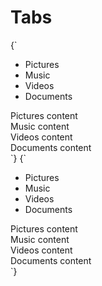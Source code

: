 
<Meta title="Layouts/Tabs" />

# Tabs

<Canvas>
  <Story
    name="Tab"
    height="200px"
    parameters={{
      design: figmaConfig("933%3A1"),
    }}
  >{`
    <div>
      <div class="tabs">
        <ul>
          <li><a>Pictures</a></li>
          <li class="is-active"><a>Music</a></li>
          <li><a>Videos</a></li>
          <li><a>Documents</a></li>
        </ul>
      </div>
      <div class="tabs-content">
        <div class="tabs-panel"> Pictures content</div>
        <div class="tabs-panel is-active"> Music content</div>
        <div class="tabs-panel"> Videos content</div>
        <div class="tabs-panel"> Documents content</div>
      </div>
    </div>
  `}</Story>
</Canvas>

<Canvas>
  <Story
    name="Box Tab"
    height="200px"
    parameters={{
      design: figmaConfig("933%3A1"),
    }}
  >{`
    <div>
      <div class="tabs is-boxed">
        <ul>
          <li><a>Pictures</a></li>
          <li class="is-active"><a>Music</a></li>
          <li><a>Videos</a></li>
          <li><a>Documents</a></li>
        </ul>
      </div>
      <div class="tabs-content is-boxed">
        <div class="tabs-panel"> Pictures content</div>
        <div class="tabs-panel is-active"> Music content</div>
        <div class="tabs-panel"> Videos content</div>
        <div class="tabs-panel"> Documents content</div>
      </div>
    </div>
  `}</Story>
</Canvas>
